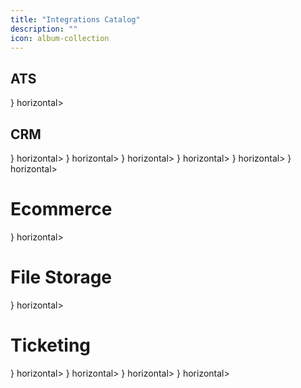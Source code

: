 ```yaml
---
title: "Integrations Catalog"
description: ""
icon: album-collection
---
```


## ATS

<CardGroup cols={2}>
  <Card title="Ashby" href="/integrations/ats/ashby/index" icon={
    <img src="https://images.ctfassets.net/p03bi75xct27/2tVvkghDdMJxzkMca2QLnr/31b520c5e07db0103948af171fb54e99/ashby_logo_square.jpeg?q=80&fm=webp&w=2048" />
  } horizontal>
  </Card>
</CardGroup>


## CRM

<CardGroup cols={2}>
  <Card title="Hubspot" href="/integrations/crm/hubspot/index" icon={
    <img src="https://assets-global.website-files.com/6421a177cdeeaf3c6791b745/64d61202dd99e63d40d446f6_hubspot%20logo.png" />
  } horizontal>
  </Card>
  <Card title="Close" href="/integrations/crm/close/index"  icon={
        <img src="https://encrypted-tbn0.gstatic.com/images?q=tbn:ANd9GcTEH77yPBUkStmoc1ZtgJS4XeBmQiaq_Q1vgF5oerOGbg&s" />
  } horizontal>
  </Card>
  <Card title="Attio" href="/integrations/crm/attio/index" icon={
        <img src="https://encrypted-tbn0.gstatic.com/images?q=tbn:ANd9GcSJWZsShi0G6mZ451MngEvQrmJ2JIGH-AF8JyFU-q-n3w&s"  />
  } horizontal>
  </Card>
  <Card title="Zoho" href="/integrations/crm/zoho/index"  icon={
        <img src="https://assets-global.website-files.com/64f68d43d25e5962af5f82dd/64f68d43d25e5962af5f9812_64ad8bbe47c78358489b29fc_645e3ccf636a8d659f320e25_Group%25252012.png"  />
  } horizontal>
  </Card>
  <Card title="Pipedrive" href="/integrations/crm/pipedrive/index" icon={
        <img src="https://asset.brandfetch.io/idZG_U1qqs/ideqSFbb2E.jpeg"/>
  } horizontal>
  </Card>
  <Card title="Zendesk" href="/integrations/crm/zendesk/index" icon={
        <img src="https://encrypted-tbn0.gstatic.com/images?q=tbn:ANd9GcRNKVceZGVM7PbARp_2bjdOICUxlpS5B29UYlurvh6Z2Q&s"/>
  } horizontal>
  </Card>
</CardGroup>


# Ecommerce

<CardGroup cols={2}>
  <Card title="Shopify" href="/integrations/ecommerce/shopify/index" icon={
    <img src="https://cdn.freebiesupply.com/logos/large/2x/shopify-logo-png-transparent.png" />
  } horizontal>
  </Card>
</CardGroup>


# File Storage

<CardGroup cols={2}>
  <Card title="Box" href="/integrations/filestorage/box/index" icon={
    <img src="https://gdm-catalog-fmapi-prod.imgix.net/ProductLogo/95b201e8-845a-4064-a9b2-a8eb49d19ca3.png?w=128&h=128&fit=max&dpr=3&auto=format&q=50" />
  } horizontal>
  </Card>
</CardGroup>


# Ticketing

<CardGroup cols={2}>
  <Card title="Zendesk" href="/integrations/ticketing/zendesk/index" icon={
            <img src="https://encrypted-tbn0.gstatic.com/images?q=tbn:ANd9GcRNKVceZGVM7PbARp_2bjdOICUxlpS5B29UYlurvh6Z2Q&s" />
  } horizontal>
  </Card>
  <Card title="Front" href="/integrations/ticketing/front/index" icon={
        <img src="https://i.pinimg.com/originals/43/a2/43/43a24316bd773798c7638ad98521eb81.png" />
  } horizontal>
  </Card>
  <Card title="Gitlab" href="/integrations/ticketing/gitlab/index" icon={
        <img src="https://asset.brandfetch.io/idw382nG0m/idVn6myaqy.png"  />
  } horizontal>
  </Card>
  <Card title="Jira" href="/integrations/ticketing/jira/index" icon={
        <img src="https://seeklogo.com/images/J/jira-logo-FD39F795A7-seeklogo.com.png"  />
  } horizontal>
  </Card>
</CardGroup>

